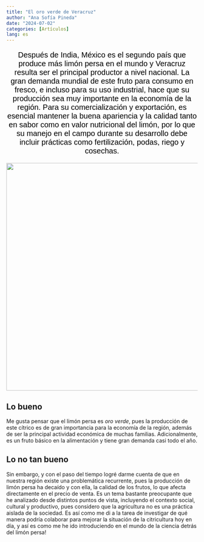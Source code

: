 ```yaml
---
title: "El oro verde de Veracruz"
author: "Ana Sofía Pineda"
date: "2024-07-02"
categories: [Artículos]
lang: es
---
```


::: {style="text-align: center; font-size: 15%; color:black; font-family: arial; font-size:20px;"}
Después de India, México es el segundo país que produce más limón persa en el mundo y Veracruz resulta ser el principal productor a nivel nacional. La gran demanda mundial de este fruto para consumo en fresco, e incluso para su uso industrial, hace que su producción sea muy importante en la economía de la región. Para su comercialización y exportación, es esencial mantener la buena apariencia y la calidad tanto en sabor como en valor nutricional del limón, por lo que su manejo en el campo durante su desarrollo debe incluir prácticas como fertilización, podas, riego y cosechas.
:::

::: {layout-ncol=1}
![](images/IMG_20240521_111032.jpg){width="600"}
:::

::: panel-tabset
## Lo bueno

Me gusta pensar que el limón persa es *oro verde*, pues la producción de este cítrico es de gran importancia para la economía de la región, además de ser la principal actividad económica de muchas familias. Adicionalmente, es un fruto básico en la alimentación y tiene gran demanda casi todo el año.

## Lo no tan bueno

Sin embargo, y con el paso del tiempo logré darme cuenta de que en nuestra región existe una problemática recurrente, pues la producción de limón persa ha decaído y con ella, la calidad de los frutos, lo que afecta directamente en el precio de venta. Es un tema bastante preocupante que he analizado desde distintos puntos de vista, incluyendo el contexto social, cultural y productivo, pues considero que la agricultura no es una práctica aislada de la sociedad. Es así como me di a la tarea de investigar de qué manera podría colaborar para mejorar la situación de la citricultura hoy en día, y así es como me he ido introduciendo en el mundo de la ciencia detrás del limón persa!
:::
